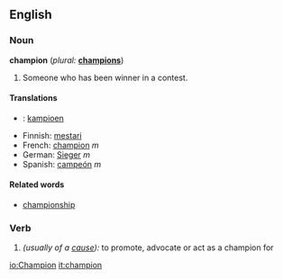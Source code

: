 ==English==

===Noun===
'''champion'''  (''plural:'' '''[[champions]]''')
#Someone who has been winner in a contest.

====Translations====
*{{nl}}: [[kampioen]]
*Finnish: [[mestari]]
*French: [[champion]] ''m''
*German: [[Sieger]] ''m''
*Spanish: [[campeón]] ''m''

====Related words====
*[[championship]]

===Verb===
{{en-infl-reg-consonant|champion||}}
# ''(usually of a [[cause]]):'' to promote, advocate or act as a champion for

[[io:Champion]]
[[it:champion]]